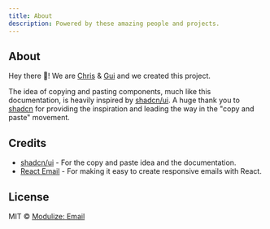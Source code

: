 ```yaml
---
title: About
description: Powered by these amazing people and projects.
---
```


## About

Hey there 👋! We are [Chris](https://twitter.com/itschrisjayden) & [Gui](https://twitter.com/0xqruz) and we created this project.


<Callout className="mt-6"> The idea of copying and pasting components, much like this documentation, is heavily inspired by [shadcn/ui]( https://ui.shadcn.com/). A huge thank you to [shadcn](https://twitter.com/shadcn) for providing the inspiration and leading the way in the "copy and paste" movement. </Callout>

## Credits

- [shadcn/ui](https://ui.shadcn.com/) - For the copy and paste idea and the documentation.
- [React Email](https://react.email) - For making it easy to create responsive emails with React.

## License

MIT © [Modulize: Email](https://email.modulize.co)